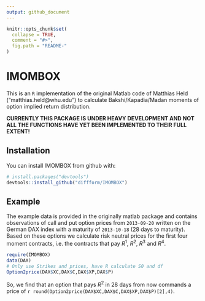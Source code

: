 ```yaml
---
output: github_document
---
```


<!-- README.md is generated from README.Rmd. Please edit that file -->

```r
knitr::opts_chunk$set(
  collapse = TRUE,
  comment = "#>",
  fig.path = "README-"
)
```

# IMOMBOX

This is an `R` implementation of the original Matlab code of Matthias Held ("matthias.held@whu.edu") to calculate Bakshi/Kapadia/Madan moments of option implied return distribution.

**CURRENTLY THIS PACKAGE IS UNDER HEAVY DEVELOPMENT AND NOT ALL THE FUNCTIONS HAVE YET BEEN IMPLEMENTED TO THEIR FULL EXTENT!**

## Installation

You can install IMOMBOX from github with:

```r
# install.packages("devtools")
devtools::install_github("diffform/IMOMBOX")
```

## Example

The example data is provided in the  originally matlab package and contains observations of call and put option prices from `2013-09-20` written on the German DAX index with a maturity of `2013-10-18` (28 days to maturity). Based on these options we calculate risk neutral prices for the first four moment contracts, i.e. the contracts that pay $R^1$, $R^2$, $R^3$ and $R^4$.

```r
require(IMOMBOX)
data(DAX)
# Only use Strikes and prices, have R calculate S0 and df
Option2price(DAX$XC,DAX$C,DAX$XP,DAX$P)
```

So, we find that an option that pays $R^2$ in 28 days from now commands a price of `r round(Option2price(DAX$XC,DAX$C,DAX$XP,DAX$P)[2],4)`.

